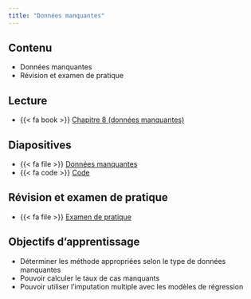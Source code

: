 ```yaml
---
title: "Données manquantes"
---
```


## Contenu

- Données manquantes
- Révision et examen de pratique

## Lecture


- {{< fa book >}} [Chapitre 8 (données manquantes)](https://lbelzile.github.io/math60602/07-donneesmanquantes.html)

## Diapositives 

- {{< fa file >}} [Données manquantes](/diapos/MATH60602-diapos13.pdf)
- {{< fa code >}} [Code](/code/MATH60602-diapos13.R)

## Révision et examen de pratique

- {{< fa file >}} [Examen de pratique](/evaluations/MATH60602-final-pratique.pdf)

## Objectifs d'apprentissage

- Déterminer les méthode appropriées selon le type de données manquantes
- Pouvoir calculer le taux de cas manquants
- Pouvoir utiliser l'imputation multiple avec les modèles de régression



